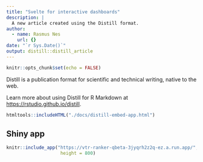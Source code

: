 ```yaml
---
title: "Svelte for interactive dashboards"
description: |
  A new article created using the Distill format.
author:
  - name: Rasmus Nes 
    url: {}
date: "`r Sys.Date()`"
output: distill::distill_article
---
```


```r
knitr::opts_chunk$set(echo = FALSE)
```

Distill is a publication format for scientific and technical writing, native to the web. 

Learn more about using Distill for R Markdown at <https://rstudio.github.io/distill>.

```r
htmltools::includeHTML("./docs/distill-embed-app.html")
```

## Shiny app

```r
knitr::include_app("https://vtr-ranker-qbeta-3jyqrh2z2q-ez.a.run.app/", 
                    height = 800)
```









